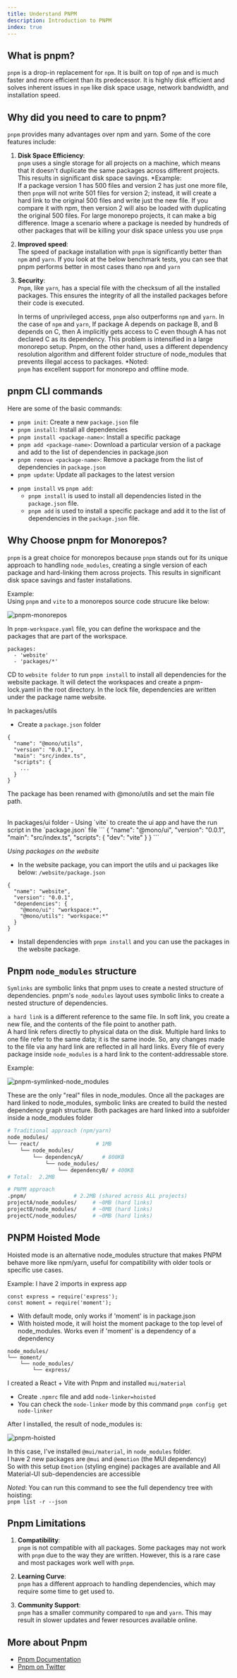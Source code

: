```yaml
---
title: Understand PNPM
description: Introduction to PNPM
index: true
---
```


## What is pnpm?

`pnpm` is a drop-in replacement for `npm`. It is built on top of `npm` and is much faster and more efficient than its predecessor.
It is highly disk efficient and solves inherent issues in `npm` like disk space usage, network bandwidth, and installation speed.

## Why did you need to care to pnpm?

`pnpm` provides many advantages over npm and yarn. Some of the core features include:

1. **Disk Space Efficiency**: <br />`pnpm` uses a single storage for all projects on a machine, which means that it doesn't duplicate the same packages across different projects. This results in significant disk space savings.
   \*Example: <br />
   If a package version 1 has 500 files and version 2 has just one more file, then `pnpm` will not write 501 files for version 2;
   instead, it will create a hard link to the original 500 files and write just the new file.
   If you compare it with npm, then version 2 will also be loaded with duplicating the original 500 files. For large monorepo projects, it can make a big difference. Image a scenario where a package is needed by hundreds of other packages that will be killing your disk space unless you use `pnpm`

2. **Improved speed**: <br />
   The speed of package installation with `pnpm` is significantly better than `npm` and `yarn`.
   If you look at the below benchmark tests, you can see that pnpm performs better in most cases thano `npm` and `yarn`

3. **Security**: <br />
   `Pnpm`, like `yarn`, has a special file with the checksum of all the installed packages. This ensures the integrity of all the installed packages before their code is executed.

   In terms of unprivileged access, `pnpm` also outperforms `npm` and `yarn`. In the case of `npm`
   and `yarn`, If package A depends on package B, and B depends on C, then A implicitly gets access
   to C even though A has not declared C as its dependency. This problem is intensified in a large
   monorepo setup. Pnpm, on the other hand, uses a different dependency resolution algorithm and
   different folder structure of node_modules that prevents illegal access to packages. \*Noted: <br />
   `pnpm` has excellent support for monorepo and offline mode.

## pnpm CLI commands

Here are some of the basic commands: <br />

- `pnpm init`: Create a new `package.json` file
- `pnpm install`: Install all dependencies
- `pnpm install <package-name>`: Install a specific package
- `pnpm add <package-name>`: Download a particular version of a package and add to the list of dependencies in package.json
- `pnpm remove <package-name>`: Remove a package from the list of dependencies in `package.json`
- `pnpm update`: Update all packages to the latest version

* `pnpm install` vs `pnpm add`:
  - `pnpm install` is used to install all dependencies listed in the `package.json` file.
  - `pnpm add` is used to install a specific package and add it to the list of dependencies in the `package.json` file.

## Why Choose pnpm for Monorepos?

`pnpm` is a great choice for monorepos because `pnpm` stands out for its unique approach to handling `node_modules`,
creating a single version of each package and hard-linking them across projects.
This results in significant disk space savings and faster installations.

Example: <br />
Using `pnpm` and `vite` to a monorepos source code strucure like below:

<img src="/images/javascript/package-manager/pnpm_monorepos_structure.png" alt="pnpm-monorepos" />

In `pnpm-workspace.yaml` file, you can define the workspace and the packages that are part of the workspace.

```
packages:
  - 'website'
  - 'packages/*'

```

CD to `website folder` to run `pnpm install` to install all dependencies for the website package.
It will detect the workspaces and create a pnpm-lock.yaml in the root directory. In the lock file, dependencies are written under the package name website.

In packages/utils

- Create a `package.json` folder

```
{
  "name": "@mono/utils",
  "version": "0.0.1",
  "main": "src/index.ts",
  "scripts": {
    ...
  }
}
```

The package has been renamed with @mono/utils and set the main file path.

<br />
In packages/ui folder
- Using `vite` to create the ui app and have the run script in the `package.json` file
```
{
  "name": "@mono/ui",
  "version": "0.0.1",
  "main": "src/index.ts",
  "scripts": {
    "dev": "vite"
  }
}
```

_Using packages on the website_

- In the website package, you can import the utils and ui packages like below:
  `/website/package.json`

```
{
  "name": "website",
  "version": "0.0.1",
  "dependencies": {
    "@mono/ui": "workspace:*",
    "@mono/utils": "workspace:*"
  }
}
```

- Install dependencies with `pnpm install` and you can use the packages in the website package.

## Pnpm `node_modules` structure

`Symlinks` are symbolic links that pnpm uses to create a nested structure of dependencies.
pnpm's `node_modules` layout uses symbolic links to create a nested structure of dependencies.

`a hard link` is a different reference to the same file. In soft link, you create a new file, and the contents of the file point to another path. <br />
A hard link refers directly to physical data on the disk. Multiple hard links to one file refer to the same data; it is the same inode. So, any changes made to the file via any hard link are reflected in all hard links.
Every file of every package inside `node_modules` is a hard link to the content-addressable store.

Example:

<img src="/images/javascript/package-manager/symlinked.png" alt="pnpm-symlinked-node_modules" />

These are the only "real" files in node_modules. Once all the packages are hard linked to node_modules, symbolic links are created to build the nested dependency graph structure.
Both packages are hard linked into a subfolder inside a node_modules folder

```bash
# Traditional approach (npm/yarn)
node_modules/
└── react/                  # 1MB
    └── node_modules/
        └── dependencyA/      # 800KB
            └── node_modules/
                └── dependencyB/ # 400KB
# Total:  2.2MB

# PNPM approach
.pnpm/               # 2.2MB (shared across ALL projects)
projectA/node_modules/     # ~0MB (hard links)
projectB/node_modules/     # ~0MB (hard links)
projectC/node_modules/     # ~0MB (hard links)
```

## PNPM Hoisted Mode

Hoisted mode is an alternative node_modules structure that makes PNPM behave more like npm/yarn,
useful for compatibility with older tools or specific use cases.

Example:
I have 2 imports in express app

```
const express = require('express');
const moment = require('moment');
```

- With default mode, only works if 'moment' is in package.json
- With hoisted mode, it will hoist the moment package to the top level of node_modules. Works even if 'moment' is a dependency of a dependency

```
node_modules/
└── moment/
    └── node_modules/
        └── express/
```

I created a React + Vite with Pnpm and installed `mui/material`

- Create `.npmrc` file and add `node-linker=hoisted`
- You can check the `node-linker` mode by this command `pnpm config get node-linker`

After I installed, the result of node_modules is:

<img src="/images/javascript/package-manager/pnpm-hoisted-mode.png" alt="pnpm-hoisted" />

In this case, I've installed `@mui/material`, in `node_modules` folder. <br />
I have 2 new packages are `@mui` and `@emotion` (the MUI dependency)<br />
So with this setup `Emotion` (styling engine) packages are available and All Material-UI sub-dependencies are accessible

_Noted_: You can run this command to see the full dependency tree with hoisting:<br />
`pnpm list -r --json`

## Pnpm Limitations

1. **Compatibility**: <br />
   `pnpm` is not compatible with all packages. Some packages may not work with `pnpm` due to the way they are written.
   However, this is a rare case and most packages work well with `pnpm`.

2. **Learning Curve**: <br />
   `pnpm` has a different approach to handling dependencies, which may require some time to get used to.

3. **Community Support**: <br />
   `pnpm` has a smaller community compared to `npm` and `yarn`. This may result in slower updates and fewer resources available online.

## More about Pnpm

- [Pnpm Documentation](https://pnpm.io/)
- [Pnpm on Twitter](https://twitter.com/pnpmjs)
